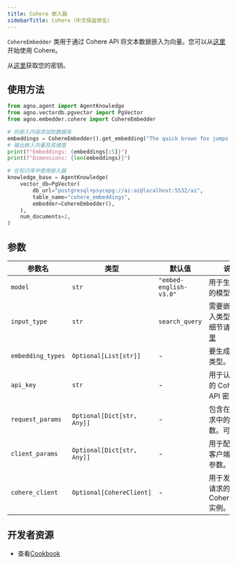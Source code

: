 ```yaml
---
title: Cohere 嵌入器
sidebarTitle: Cohere（中文保留原名）
---
```

`CohereEmbedder` 类用于通过 Cohere API 将文本数据嵌入为向量。您可以从[这里](https://docs.cohere.com/reference/about)开始使用 Cohere。

从[这里](https://dashboard.cohere.com/api-keys)获取您的密钥。

## 使用方法

```python cookbook/embedders/cohere_embedder.py
from agno.agent import AgentKnowledge
from agno.vectordb.pgvector import PgVector
from agno.embedder.cohere import CohereEmbedder

# 将嵌入内容添加到数据库
embeddings = CohereEmbedder().get_embedding("The quick brown fox jumps over the lazy dog.")
# 输出嵌入向量及其维度
print(f"Embeddings: {embeddings[:5]}")
print(f"Dimensions: {len(embeddings)}")

# 在知识库中使用嵌入器
knowledge_base = AgentKnowledge(
    vector_db=PgVector(
        db_url="postgresql+psycopg://ai:ai@localhost:5532/ai",
        table_name="cohere_embeddings",
        embedder=CohereEmbedder(),
    ),
    num_documents=2,
)
```

## 参数

| 参数名        | 类型                       | 默认值           | 说明                                                                |
| ---------------- | -------------------------- | ----------------- | -------------------------------------------------------------------------- |
| `model`          | `str`                      | `"embed-english-v3.0"` | 用于生成嵌入的模型名称。                 |
| `input_type`     | `str`                      | `search_query`    | 需要嵌入的输入类型。更多细节请参阅[这里](https://docs.cohere.com/docs/embeddings#the-input_type-parameter) |
| `embedding_types`| `Optional[List[str]]`      | -                 | 要生成的嵌入类型。可选。                              |
| `api_key`        | `str`                      | -                 | 用于认证请求的 Cohere API 密钥。                              |
| `request_params` | `Optional[Dict[str, Any]]` | -                 | 包含在 API 请求中的附加参数。可选。             |
| `client_params`  | `Optional[Dict[str, Any]]` | -                 | 用于配置 API 客户端的附加参数。可选。            |
| `cohere_client`  | `Optional[CohereClient]`   | -                 | 用于发起 API 请求的 CohereClient 实例。可选。  |

## 开发者资源
- 查看[Cookbook](https://github.com/agno-agi/agno/blob/main/cookbook/agent_concepts/knowledge/embedders/cohere_embedder.py)